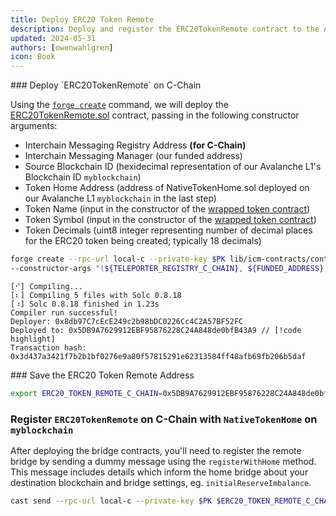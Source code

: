 ```yaml
---
title: Deploy ERC20 Token Remote
description: Deploy and register the ERC20TokenRemote contract to the Avalanche C-Chain.
updated: 2024-05-31
authors: [owenwahlgren]
icon: Book
---
```


<Steps>
<Step>
### Deploy `ERC20TokenRemote` on C-Chain

Using the [`forge create`](https://book.getfoundry.sh/reference/forge/forge-create) command, we will deploy the [ERC20TokenRemote.sol](https://github.com/ava-labs/avalanche-interchain-token-transfer/blob/main/contracts/src/TokenRemote/ERC20TokenRemote.sol) contract, passing in the following constructor arguments:

- Interchain Messaging Registry Address **(for C-Chain)**
- Interchain Messaging Manager (our funded address)
- Source Blockchain ID (hexidecimal representation of our Avalanche L1's Blockchain ID `myblockchain`)
- Token Home Address (address of NativeTokenHome.sol deployed on our Avalanche L1 `myblockchain` in the last step)
- Token Name (input in the constructor of the [wrapped token contract](https://github.com/ava-labs/avalanche-interchain-token-transfer/blob/main/contracts/src/WrappedNativeToken.sol))
- Token Symbol (input in the constructor of the [wrapped token contract](https://github.com/ava-labs/avalanche-interchain-token-transfer/blob/main/contracts/src/WrappedNativeToken.sol))
- Token Decimals (uint8 integer representing number of decimal places for the ERC20 token being created; typically 18 decimals)


```bash
forge create --rpc-url local-c --private-key $PK lib/icm-contracts/contracts/ictt/TokenRemote/ERC20TokenRemote.sol:ERC20TokenRemote \
--constructor-args "(${TELEPORTER_REGISTRY_C_CHAIN}, ${FUNDED_ADDRESS}, ${SOURCE_BLOCKCHAIN_ID_HEX}, ${ERC20_HOME_BRIDGE_L1}, 18)" "Wrapped NATV" "WNATV" 18 --broadcast
```
```
[⠊] Compiling...
[⠆] Compiling 5 files with Solc 0.8.18
[⠰] Solc 0.8.18 finished in 1.23s
Compiler run successful!
Deployer: 0x8db97C7cEcE249c2b98bDC0226Cc4C2A57BF52FC
Deployed to: 0x5DB9A7629912EBF95876228C24A848de0bfB43A9 // [!code highlight]
Transaction hash: 0x3d437a3421f7b2b1bf0276e9a80f57815291e62313584ff48afb69fb206b5daf
```
</Step>
<Step>
### Save the ERC20 Token Remote Address

```bash
export ERC20_TOKEN_REMOTE_C_CHAIN=0x5DB9A7629912EBF95876228C24A848de0bfB43A9
```
</Step>
<Step>

### Register `ERC20TokenRemote` on C-Chain with `NativeTokenHome` on `myblockchain`

After deploying the bridge contracts, you'll need to register the remote bridge by sending a dummy message using the `registerWithHome` method. This message includes details which inform the home bridge about your destination blockchain and bridge settings, eg. `initialReserveImbalance`.

```bash
cast send --rpc-url local-c --private-key $PK $ERC20_TOKEN_REMOTE_C_CHAIN "registerWithHome((address, uint256))" "(0x0000000000000000000000000000000000000000, 0)"
```
</Step>

</Steps>